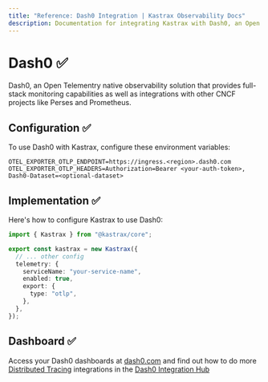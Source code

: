 ```yaml
---
title: "Reference: Dash0 Integration | Kastrax Observability Docs"
description: Documentation for integrating Kastrax with Dash0, an Open Telementry native observability solution.
---
```


# Dash0 ✅

Dash0, an Open Telementry native observability solution that provides full-stack monitoring capabilities as well as integrations with other CNCF projects like Perses and Prometheus.

## Configuration ✅

To use Dash0 with Kastrax, configure these environment variables:

```env
OTEL_EXPORTER_OTLP_ENDPOINT=https://ingress.<region>.dash0.com
OTEL_EXPORTER_OTLP_HEADERS=Authorization=Bearer <your-auth-token>, Dash0-Dataset=<optional-dataset>
```

## Implementation ✅

Here's how to configure Kastrax to use Dash0:

```typescript
import { Kastrax } from "@kastrax/core";

export const kastrax = new Kastrax({
  // ... other config
  telemetry: {
    serviceName: "your-service-name",
    enabled: true,
    export: {
      type: "otlp",
    },
  },
});
```

## Dashboard ✅

Access your Dash0 dashboards at [dash0.com](https://www.dash0.com/) and find out how to do more [Distributed Tracing](https://www.dash0.com/distributed-tracing) integrations in the [Dash0 Integration Hub](https://www.dash0.com/hub/integrations) 

